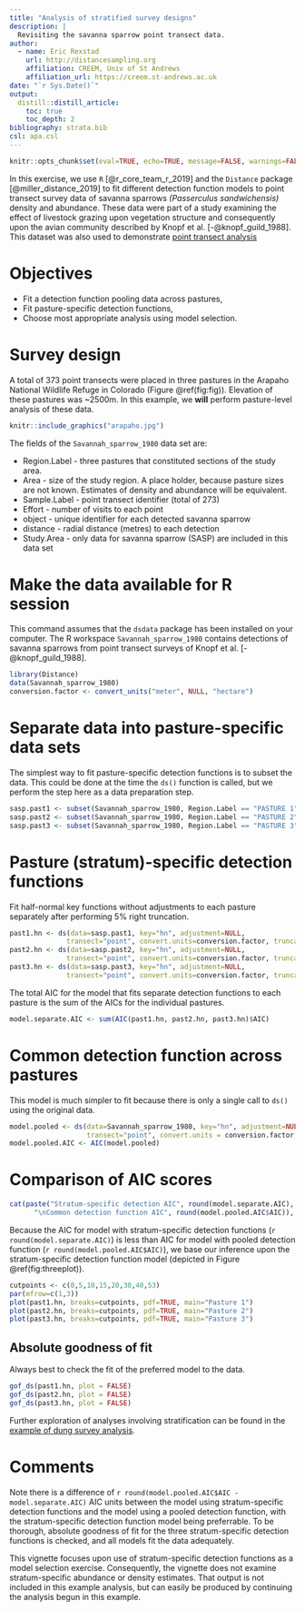 ---
title: "Analysis of stratified survey designs"
description: |
  Revisiting the savanna sparrow point transect data.
author:
  - name: Eric Rexstad 
    url: http://distancesampling.org
    affiliation: CREEM, Univ of St Andrews
    affiliation_url: https://creem.st-andrews.ac.uk
date: "`r Sys.Date()`"
output: 
  distill::distill_article:
    toc: true
    toc_depth: 2
bibliography: strata.bib
csl: apa.csl
---

```{r include=FALSE}
knitr::opts_chunk$set(eval=TRUE, echo=TRUE, message=FALSE, warnings=FALSE)
```

In this exercise, we use `R` [@r_core_team_r_2019] and the `Distance` package [@miller_distance_2019] to fit different detection function models to point transect survey data of savanna sparrows *(Passerculus sandwichensis)* density and abundance.  These data were part of a study examining the effect of livestock grazing upon vegetation structure and consequently upon the avian community described by Knopf et al. [-@knopf_guild_1988].  This dataset was also used to demonstrate [point transect analysis](https://examples.distancesampling.org/Distance-points/pointtransects-distill.html)

# Objectives

- Fit a detection function pooling data across pastures,
- Fit pasture-specific detection functions,
- Choose most appropriate analysis using model selection.

# Survey design

A total of 373 point transects were placed in three pastures in the Arapaho National Wildlife Refuge in Colorado (Figure \@ref(fig:fig)).  Elevation of these pastures was ~2500m.  In this example, we **will** perform pasture-level analysis of these data.

```{r fig, echo=FALSE, fig.cap="Summer grazed pastures along Illinois River Arapaho National Wildlife Refuge, Colorado.\nFigure from [@knopf_guild_1988]."}
knitr::include_graphics("arapaho.jpg")
```


The fields of the `Savannah_sparrow_1980` data set are:

+ Region.Label - three pastures that constituted sections of the study area.  
+ Area - size of the study region. A place holder, because pasture sizes are not known.  Estimates of density and abundance will be equivalent. 
+ Sample.Label - point transect identifier (total of 273)
+ Effort - number of visits to each point
+ object - unique identifier for each detected savanna sparrow
+ distance - radial distance (metres) to each detection
+ Study.Area - only data for savanna sparrow (SASP) are included in this data set

# Make the data available for R session

This command assumes that the `dsdata` package has been installed on your computer. The R workspace `Savannah_sparrow_1980` contains detections of savanna sparrows from point transect surveys of Knopf et al. [-@knopf_guild_1988].

```{r}
library(Distance)
data(Savannah_sparrow_1980)
conversion.factor <- convert_units("meter", NULL, "hectare")
```


# Separate data into pasture-specific data sets

The simplest way to fit pasture-specific detection functions is to subset the data.  This could be done at the time the `ds()` function is called, but we perform the step here as a data preparation step.

```{r}
sasp.past1 <- subset(Savannah_sparrow_1980, Region.Label == "PASTURE 1")
sasp.past2 <- subset(Savannah_sparrow_1980, Region.Label == "PASTURE 2")
sasp.past3 <- subset(Savannah_sparrow_1980, Region.Label == "PASTURE 3")
```

# Pasture (stratum)-specific detection functions

Fit half-normal  key functions without adjustments to each pasture separately after performing 5\% right truncation.

```{r}
past1.hn <- ds(data=sasp.past1, key="hn", adjustment=NULL,
              transect="point", convert.units=conversion.factor, truncation="5%")
past2.hn <- ds(data=sasp.past2, key="hn", adjustment=NULL,
              transect="point", convert.units=conversion.factor, truncation="5%")
past3.hn <- ds(data=sasp.past3, key="hn", adjustment=NULL,
              transect="point", convert.units=conversion.factor, truncation="5%")
```

The total AIC for the model that fits separate detection functions to each pasture is the sum of the AICs for the individual pastures.

```{r}
model.separate.AIC <- sum(AIC(past1.hn, past2.hn, past3.hn)$AIC) 
```

#  Common detection function across pastures

This model is much simpler to fit because there is only a single call to `ds()` using the original data.

```{r}
model.pooled <- ds(data=Savannah_sparrow_1980, key="hn", adjustment=NULL,
                   transect="point", convert.units = conversion.factor, truncation = "5%")
model.pooled.AIC <- AIC(model.pooled)
```

# Comparison of AIC scores

```{r}
cat(paste("Stratum-specific detection AIC", round(model.separate.AIC),
      "\nCommon detection function AIC", round(model.pooled.AIC$AIC)), sep=" ")
```

Because the AIC for model with stratum-specific detection functions (`r round(model.separate.AIC)`) is less than AIC for model with pooled detection function (`r round(model.pooled.AIC$AIC)`), we base our inference upon the stratum-specific detection function model (depicted in Figure \@ref(fig:threeplot)).

```{r, threeplot, layout="l-body-outset", fig.cap="Pasture-specific detection functions based upon half-normal key function."}
cutpoints <- c(0,5,10,15,20,30,40,53)
par(mfrow=c(1,3))
plot(past1.hn, breaks=cutpoints, pdf=TRUE, main="Pasture 1")
plot(past2.hn, breaks=cutpoints, pdf=TRUE, main="Pasture 2")
plot(past3.hn, breaks=cutpoints, pdf=TRUE, main="Pasture 3")
```


## Absolute goodness of fit

Always best to check the fit of the preferred model to the data.

```{r, results='hold'}
gof_ds(past1.hn, plot = FALSE)
gof_ds(past2.hn, plot = FALSE)
gof_ds(past3.hn, plot = FALSE)
```

Further exploration of analyses involving stratification can be found in the [example of dung survey analysis](https://examples.distancesampling.org/Distance-dung/dung-distill.html).

# Comments

Note there is a difference of `r round(model.pooled.AIC$AIC - model.separate.AIC)` AIC units between the model using stratum-specific detection functions and the model using a pooled detection function, with the stratum-specific detection function model being preferrable.  To be thorough, absolute goodness of fit for the three stratum-specific detection functions is checked, and all models fit the data adequately.

This vignette focuses upon use of stratum-specific detection functions as a model selection exercise.  Consequently, the vignette does not examine stratum-specific abundance or density estimates.  That output is not included in this example analysis, but can easily be produced by continuing the analysis begun in this example.

